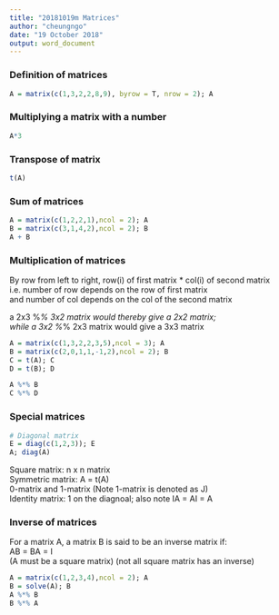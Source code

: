 ```yaml
---
title: "20181019m Matrices"
author: "cheungngo"
date: "19 October 2018"
output: word_document
---
```


### Definition of matrices

```r
A = matrix(c(1,3,2,2,8,9), byrow = T, nrow = 2); A
```

### Multiplying a matrix with a number

```r
A*3
```

### Transpose of matrix

```r
t(A)
```

### Sum of matrices

```r
A = matrix(c(1,2,2,1),ncol = 2); A
B = matrix(c(3,1,4,2),ncol = 2); B
A + B
```

### Multiplication of matrices

By row from left to right, row(i) of first matrix * col(i) of second matrix  
i.e. number of row depends on the row of first matrix  
and number of col depends on the col of the second matrix  

a 2x3 %*% 3x2 matrix would thereby give a 2x2 matrix;  
while a 3x2 %*% 2x3 matrix would give a 3x3 matrix

```r
A = matrix(c(1,3,2,2,3,5),ncol = 3); A
B = matrix(c(2,0,1,1,-1,2),ncol = 2); B
C = t(A); C
D = t(B); D
```

```r
A %*% B
C %*% D
```

### Special matrices

```r
# Diagonal matrix
E = diag(c(1,2,3)); E
A; diag(A)
```

Square matrix: n x n matrix  
Symmetric matrix: A = t(A)  
0-matrix and 1-matrix (Note 1-matrix is denoted as J)  
Identity matrix: 1 on the diagnoal; also note IA = AI = A  

### Inverse of matrices

For a matrix A, a matrix B is said to be an inverse matrix if:  
AB = BA = I  
(A must be a square matrix)
(not all square matrix has an inverse)

```r
A = matrix(c(1,2,3,4),ncol = 2); A
B = solve(A); B
A %*% B
B %*% A
```

